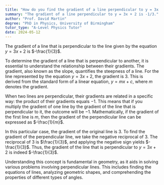 ```yaml
---
title: "How do you find the gradient of a line perpendicular to y = 3x + 2?"
summary: "The gradient of a line perpendicular to y = 3x + 2 is -1/3."
author: "Prof. David Martin"
degree: "PhD in Physics, University of Birmingham"
tutor_type: "A-Level Physics Tutor"
date: 2024-05-12
---
```


The gradient of a line that is perpendicular to the line given by the equation $y = 3x + 2$ is $-\frac{1}{3}$.

To determine the gradient of a line that is perpendicular to another, it is essential to understand the relationship between their gradients. The gradient, also known as the slope, quantifies the steepness of a line. For the line represented by the equation $y = 3x + 2$, the gradient is $3$. This is derived from the standard form of a linear equation, $y = mx + c$, where $m$ denotes the gradient.

When two lines are perpendicular, their gradients are related in a specific way: the product of their gradients equals $-1$. This means that if you multiply the gradient of one line by the gradient of the line that is perpendicular to it, the outcome will be $-1$. Mathematically, if the gradient of the first line is $m$, then the gradient of the perpendicular line can be expressed as $-\frac{1}{m}$.

In this particular case, the gradient of the original line is $3$. To find the gradient of the perpendicular line, we take the negative reciprocal of $3$. The reciprocal of $3$ is $\frac{1}{3}$, and applying the negative sign yields $-\frac{1}{3}$. Thus, the gradient of the line that is perpendicular to $y = 3x + 2$ is indeed $-\frac{1}{3}$.

Understanding this concept is fundamental in geometry, as it aids in solving various problems involving perpendicular lines. This includes finding the equations of lines, analyzing geometric shapes, and comprehending the properties of different types of angles.
    